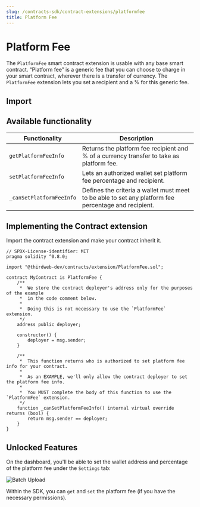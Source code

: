 ```yaml
---
slug: /contracts-sdk/contract-extensions/platformfee
title: Platform Fee
---
```



# Platform Fee

The `PlatformFee` smart contract extension is usable with any base smart contract. “Platform fee” is a generic fee that you can choose to charge in your smart contract, wherever there is a transfer of currency. The `PlatformFee` extension lets you set a recipient and a % for this generic fee.

<ViewContractCodeButton
  link="https://github.com/thirdweb-dev/contracts/blob/main/contracts/extension/PlatformFee.sol"
  name="PlatformFee"
/>

## Import

<ImportSnippet type="extension" category="extension" name="PlatformFee" />

## Available functionality

| Functionality            | Description                                                                                          |
| ------------------------ | ---------------------------------------------------------------------------------------------------- |
| `getPlatformFeeInfo`     | Returns the platform fee recipient and % of a currency transfer to take as platform fee.             |
| `setPlatformFeeInfo`     | Lets an authorized wallet set platform fee percentage and recipient.                                 |
| `_canSetPlatformFeeInfo` | Defines the criteria a wallet must meet to be able to set any platform fee percentage and recipient. |

## Implementing the Contract extension

Import the contract extension and make your contract inherit it.

```solidity
// SPDX-License-identifier: MIT
pragma solidity ^0.8.0;

import "@thirdweb-dev/contracts/extension/PlatformFee.sol";

contract MyContract is PlatformFee {
    /**
     *  We store the contract deployer's address only for the purposes of the example
     *  in the code comment below.
     *
     *  Doing this is not necessary to use the `PlatformFee` extension.
     */
    address public deployer;

    constructor() {
        deployer = msg.sender;
    }

    /**
     *  This function returns who is authorized to set platform fee info for your contract.
     *
     *  As an EXAMPLE, we'll only allow the contract deployer to set the platform fee info.
     *
     *  You MUST complete the body of this function to use the `PlatformFee` extension.
     */
    function _canSetPlatformFeeInfo() internal virtual override returns (bool) {
        return msg.sender == deployer;
    }
}
```

## Unlocked Features

On the dashboard, you'll be able to set the wallet address and percentage of the platform fee under the `Settings` tab:

![Batch Upload](../assets/platform-fee.png)

Within the SDK, you can `get` and `set` the platform fee (if you have the necessary permissions).

<div className="row" style={{ marginBottom: 24, flexWrap: "wrap" }}>
  <div className="col col--12" style={{ marginTop: 16 }}>
    <QuickstartCard
      name="Platform Fees in the SDK"
      link="/web3-sdk/advanced-features/contract-settings#platform-fees"
      image="/assets/icons/sdks.png"
    />
  </div>
</div>
